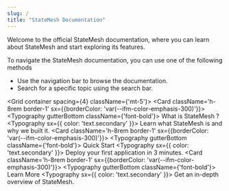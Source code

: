 ```yaml
---
slug: /
title: "StateMesh Documentation"
---
```



Welcome to the official StateMesh documentation, where you can learn about StateMesh and start exploring its features.

To navigate the StateMesh documentation, you can use one of the following methods

- Use the navigation bar to browse the documentation.
- Search for a specific topic using the search bar.

<Grid container spacing={4} className={'mt-5'}>
    <Grid size={4}>
        <Card className='h-8rem border-1' sx={{borderColor: 'var(--ifm-color-emphasis-300)'}}>
            <CardActionArea href='../getting-started/overview'>
                <CardContent>
                    <Typography gutterBottom className={'font-bold'}>
                        What is StateMesh ?
                    </Typography>
                    <Typography sx={{ color: 'text.secondary' }}>
                        Learn what StateMesh is and why we built it.
                    </Typography>
                </CardContent>
            </CardActionArea>
        </Card>
    </Grid>
    <Grid size={4}>
        <Card className='h-8rem border-1' sx={{borderColor: 'var(--ifm-color-emphasis-300)'}}>
            <CardActionArea href='../getting-started/quickstart'>
                <CardContent>
                    <Typography gutterBottom className={'font-bold'}>
                        Quick Start
                    </Typography>
                    <Typography sx={{ color: 'text.secondary' }}>
                        Deploy your first application in 3 minutes.
                    </Typography>
                </CardContent>
            </CardActionArea>
        </Card>
    </Grid>
    <Grid size={4}>
        <Card className='h-8rem border-1' sx={{borderColor: 'var(--ifm-color-emphasis-300)'}}>
            <CardActionArea href='../architecture/global'>
                <CardContent>
                    <Typography gutterBottom className={'font-bold'}>
                        Learn More
                    </Typography>
                    <Typography sx={{ color: 'text.secondary' }}>
                        Get an in-depth overview of StateMesh.
                    </Typography>
                </CardContent>
            </CardActionArea>
        </Card>
    </Grid>
</Grid>
